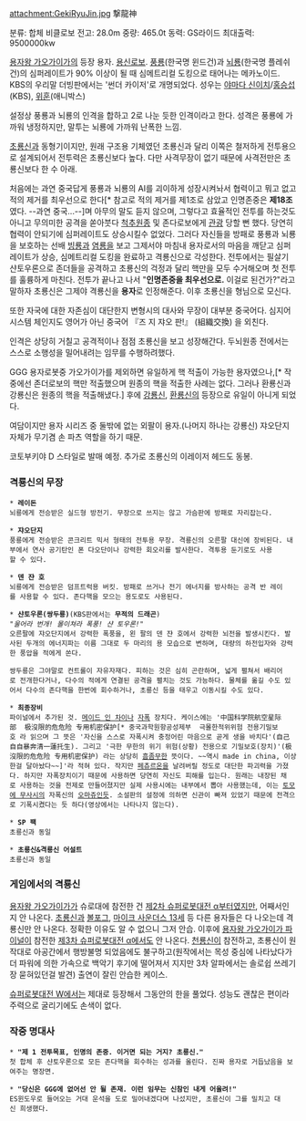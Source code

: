 attachment:GekiRyuJin.jpg
{{{#!html
<iframe width="420" height="315" src="//www.youtube.com/embed/GXqjaRQKMSc" frameborder="0" allowfullscreen></iframe>
}}}
撃龍神

분류: 합체 비클로보
전고: 28.0m
중량: 465.0t
동력: GS라이드
최대출력: 9500000kw

[[용자왕 가오가이가]]의 등장 용자. [[용신로보]]. 
[[풍룡]](한국명 윈드건)과 [[뇌룡]](한국명 플레쉬건)의 심퍼레이트가 90% 이상이 될 때 심메트리컬 도킹으로 태어나는 메카노이드. KBS의 우리말 더빙판에서는 '썬더 카이저'로 개명되었다. 성우는 [[야마다 신이치]]/[[홍승섭]](KBS), [[위훈]](애니박스)

설정상 풍룡과 뇌룡의 인격을 합하고 2로 나눈 듯한 인격이라고 한다. 성격은 풍룡에 가까워 냉정하지만, 말투는 뇌룡에 가까워 난폭한 느낌.

[[초룡신]]과 동형기이지만, 원래 구조용 기체였던 초룡신과 달리 이쪽은 철저하게 전투용으로 설계되어서 전투력은 초룡신보다 높다. 다만 사격무장이 없기 때문에 사격전만은 초룡신보다 한 수 아래.

처음에는 과연 중국답게 풍룡과 뇌룡의 AI를 괴이하게 성장시켜놔서 협력이고 뭐고 없고 적의 제거를 최우선으로 한다[* 참고로 적의 제거를 제1조로 삼았고 인명존중은 '''제18조'''였다. --과연 중국...--]며 아무의 말도 듣지 않으며, 그렇다고 효율적인 전투를 하는것도 아니고 무의미한 공격을 쏟아붓다 [[척추원종]] 및 존다로보에게 [[관광]] 당할 뻔 했다. 당연히 협력이 안되기에 심퍼레이트도 상승시킬수 없었다. 그러다 자신들을 방패로 풍룡과 뇌룡을 보호하는 선배 [[빙룡]]과 [[염룡]]을 보고 그제서야 마침내 용자로서의 마음을 깨닫고 심퍼레이트가 상승, 심메트리컬 도킹을 완료하고 격룡신으로 각성한다. 전투에서는 필살기 샨토우론으로 존더들을 공격하고 초룡신의 걱정과 달리 핵만을 모두 수거해오며 첫 전투를 훌륭하게 마친다. 전투가 끝나고 나서 "'''인명존중을 최우선으로.''' 이걸로 된건가?"라고 말하자 초룡신은 그제야 격룡신을 '''용자'''로 인정해준다. 이후 초룡신을 형님으로 모신다.


또한 자국에 대한 자존심이 대단한지 변형시의 대사와 무장이 대부분 중국어다. 심지어 시스템 체인지도 영어가 아닌 중국어 『즈 지 쟈오 판!』 (組織交換) 을 외친다.

인격은 상당히 거칠고 공격적이나 점점 초룡신을 보고 성장해간다. 두뇌원종 전에서는 스스로 소행성을 밀어내려는 임무를 수행하려했다.

GGG 용자로봇중 가오가이가를 제외하면 유일하게 핵 적출이 가능한 용자였으나,[* 작중에선 존더로보의 핵만 적출했으며 원종의 핵을 적출한 사례는 없다. 그러나 환룡신과 강룡신은 원종의 핵을 적출해냈다.] 후에 [[강룡신]], [[환룡신]]의 등장으로 유일이 아니게 되었다.

여담이지만 용자 시리즈 중 둘밖에 없는 외팔이 용자.(나머지 하나는 강룡신) 쟈오단지 자체가 무기겸 손 파츠 역할을 하기 때문.

코토부키야 D 스타일로 발매 예정. 추가로 초룡신의 이레이저 헤드도 동봉.

=== 격룡신의 무장 ===
 * '''레이돈'''
 뇌룡에게 전승받은 실드형 방전기. 무장으로 쓰지는 않고 가슴판에 방패로 자리잡는다.

 * '''쟈오단지'''
 풍룡에게 전승받은 콘크리트 믹서 형태의 전투용 무장. 격룡신의 오른팔 대신에 장비된다. 내부에서 연사 공기탄인 폰 다오단이나 강력한 회오리를 발사한다. 격투용 둔기로도 사용할 수 있다.

 * '''덴 쟌 호'''
 뇌룡에게 전승받은 덤프트럭용 버킷. 방패로 쓰거나 전기 에너지를 방사하는 공격 반 레이를 사용할 수 있다. 존다핵을 모으는 용도로도 사용된다.

 * '''샨토우론(쌍두룡)'''(KBS판에서는 '''무적의 드래곤''')
 ''"울어라 번개! 몰이쳐라 폭풍! 샨 토우론!"''
 오른팔에 쟈오단지에서 강력한 폭풍을, 왼 팔의 덴 쟌 호에서 강력한 뇌전을 발생시킨다. 발사된 두개의 에너지파는 이름 그대로 두 마리의 용 모습으로 변하며, 대량의 하전입자와 강력한 풍압을 적에게 쏜다.

 쌍두룡은 그야말로 컨트롤이 자유자재다. 피하는 것은 심히 곤란하며, 넓게 펼쳐서 배리어로 전개한다거나, 다수의 적에게 연결된 공격을 펼치는 것도 가능하다. 물체를 옮길 수도 있어서 다수의 존다핵을 한번에 회수하거나, 초룡신 등을 태우고 이동시킬 수도 있다.

 * '''최종장비'''
 파이널에서 추가된 것. [[메이드 인 차이나]] [[자폭]] 장치다. 케이스에는 '中国科学院航空星际部 {{{#red 自己自自暴奔清一蓮托生}}} 极沒限的危危险 专用机密保护[* 중국과학원항공성제부 {{{#red 자기자자폭충전일련탁생}}} 극몰한적위위험 전용기밀보호 라 읽으며 그 뜻은 '자신을 스스로 자폭시켜 충정어린 마음으로 곧게 생을 바치다'(自己自自暴奔清一蓮托生). 그리고 '극한 무한의 위기 위험(상황) 전용으로 기밀보호(장치)'(极沒限的危危险 专用机密保护) 라는 상당히 [[흠좀무]]한 뜻이다. ~~역시 made in china, 이상한걸 달아놨다~~]'라 적혀 있다. 작지만 [[페츄르온]]을 날려버릴 정도로 대단한 파괴력을 가졌다. 하지만 자폭장치이기 때문에 사용하면 당연히 자신도 피해를 입는다. 원래는 내장된 채로 사용하는 것을 전제로 만들어졌지만 실제 사용시에는 내부에서 뽑아 사용했는데, 이는 [[토모에 무사시]]의 자폭신의 [[오마쥬]]인듯. 소설판의 설정에 의하면 신관이 빠져 있었기 때문에 전격으로 기폭시켰다는 듯 하다(영상에서는 나타나지 않는다).

 * '''SP 팩'''
 초룡신과 동일

 * '''초룡신&격룡신 어설트'''
 초룡신과 동일


=== 게임에서의 격룡신 ===
[[용자왕 가오가이가]]가 슈로대에 참전한 건 [[제2차 슈퍼로봇대전 α]]부터였지만, 어째서인지 안 나온다. [[초룡신]]과 [[볼포그]], [[마이크 사운더스 13세]] 등 다른 용자들은 다 나오는데 격룡신만 안 나온다. 정확한 이유도 알 수 없으니 그저 안습. 이후에 [[용자왕 가오가이가 파이널]]이 참전한 [[제3차 슈퍼로봇대전 α]]에서도 안 나온다. [[천룡신]]이 참전하고, 초룡신이 원작대로 아공간에서 행방불명 되었음에도 불구하고(원작에서는 목성 중심에 나타났다가 더 파워에 의한 가속으로 백악기 후기에 떨어져서 지지만 3차 알파에서는 솔로쉽 쓰레기장 묻혀있던걸 발견) 출연이 잘린 안습한 케이스.

[[슈퍼로봇대전 W]]에서는 제대로 등장해서 그동안의 한을 풀었다. 성능도 괜찮은 편이라 주력으로 굴리기에도 손색이 없다.

=== 작중 명대사 ===

 * '''"제 1 전투목표, 인명의 존중. 이거면 되는 거지? 초룡신."'''
 첫 합체 후 샨토우론으로 모든 존다핵을 회수하는 성과를 올린다. 진짜 용자로 거듭났음을 보여주는 명장면.

 * '''"당신은 GGG에 없어선 안 될 존재. 이런 임무는 신참인 내게 어울려!"'''
 ES윈도우로 들어오는 거대 운석을 도로 밀어내겠다며 나섰지만, 초룡신이 그를 밀치고 대신 희생했다.
